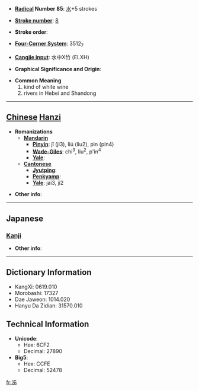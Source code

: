 * '''[[Wiktionary:Chinese radical index| Radical]] Number 85''': [[Wiktionary:Chinese radical index 水|水]]+5 strokes

* '''[[Wiktionary:Chinese total strokes index|Stroke number]]''': [[Wiktionary:Chinese total strokes index 8|8]]

* '''Stroke order''': 

* '''[[Wiktionary:Chinese four corner index|Four-Corner System]]''': 3512<sub>7</sub>

* '''[[Wiktionary:Chinese Cangjie index|Cangjie input]]''': 水中X竹 (ELXH)

* '''Graphical Significance and Origin''': 

* '''Common Meaning'''
*#kind of white wine
*# rivers in Hebei and Shandong


----

== [[Chinese]] [[Hanzi]] ==

* '''Romanizations'''
** '''[[Mandarin]]'''
*** '''[[Pinyin]]''': jǐ (ji3), liú (liu2), pìn (pin4)
*** '''[[Wade-Giles]]''': chi<sup>3</sup>, liu<sup>2</sup>, p'in<sup>4</sup>
*** '''[[Yale]]''': 
** '''[[Cantonese]]'''
*** '''[[Jyutping]]''':
*** '''[[Penkyamp]]''': 
*** '''[[Yale]]''': jai3, ji2

* '''Other info''': 

----

==Japanese==
===[[Kanji]]===
{{kanji|on readings=[[せい]] (sei), [[さい]] (sai)|kun readings=}}

* '''Other info''':  

----

== Dictionary Information ==

* KangXi: 0619.010
* Morobashi: 17327
* Dae Jaweon: 1014.020
* Hanyu Da Zidian: 31570.010

== Technical Information ==

* '''Unicode''':
** Hex: 6CF2
** Decimal: 27890
* '''Big5''':
** Hex: CCFE
** Decimal: 52478

[[fr:泲]]
